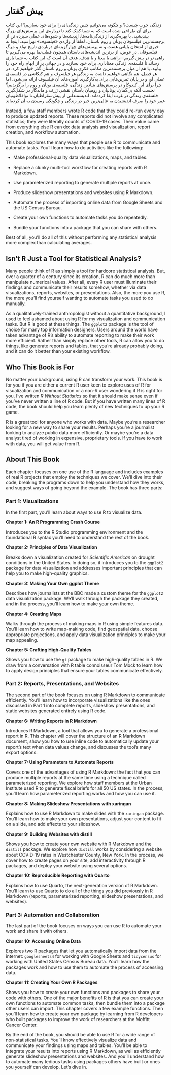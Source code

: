 # پیش گفتار {.unnumbered}

زندگی خوب چیست؟ و چگونه می‌توانیم چنین زندگی‌ای را برای خود بسازیم؟ این کتاب برای آن طراحی شده است که به شما کمک کند تا درباره‌ی این پرسش‌های بزرگ بیندیشید، با بهره‌گیری از زندگی‌نامه‌ها، اندیشه‌ها و شیوه‌های عملی سیزده تن از برجسته‌ترین فیلسوفان یونان و روم باستان. لطفاً از واژه‌ی «فیلسوف» نهراسید. اینجا نه خبری از امتحان پایانی هست و نه پرسش‌های چهارگزینه‌ای درباره‌ی تاریخ تولد و مرگ فیلسوفان. در عوض، از برترین اندیشه‌های باستان همچون قطب‌نما بهره می‌گیریم تا راهی نو در پیش گیریم—راهی با معنا و با هدف. هدف آن است که این کتاب به شما یاری رساند تا فلسفه‌ی زندگی معنا‌داری برای خود بسازید و در جهانی پر از ابهام راه خود را بیابید. با هم از میان برجسته‌ترین مکاتب فکری یونان و روم باستان گذر خواهیم کرد. در هر فصل، هم نگاهی خواهیم داشت به زندگی هر فیلسوف و هم کنکاشی در فلسفه‌ی عملی او، و در پایان تمرین‌هایی برای به‌کارگیری آموزه‌های آن فیلسوف ارائه می‌شود. اما چرا برای این کندوکاو در پرسش‌های بنیادین زندگی، فلسفه‌ی یونان و روم را برگزیدیم؟ نخست آنکه بی‌گمان، یونانیان و رومیان باستان نقشی ژرف و ماندگار در شکل‌گیری فلسفه‌ی زندگی در غرب ایفا کرده‌اند. اندیشمندانی از پیش‌سقراطیان تا نوافلاطونیان عمر خود را صرف اندیشیدن به عالی‌ترین خیر در زندگی و چگونگی رسیدن به آن کرده‌اند

Instead, a few staff members wrote R code that they could re-run every day to produce updated reports. These reports did not involve any complicated statistics; they were literally counts of COVID-19 cases. Their value came from everything else R can do: data analysis and visualization, report creation, and workflow automation.

This book explores the many ways that people use R to communicate and automate tasks. You’ll learn how to do activities like the following:

-   Make professional-quality data visualizations, maps, and tables.

-   Replace a clunky multi-tool workflow for creating reports with R Markdown.

-   Use parameterized reporting to generate multiple reports at once.

-   Produce slideshow presentations and websites using R Markdown.

-   Automate the process of importing online data from Google Sheets and the US Census Bureau.

-   Create your own functions to automate tasks you do repeatedly.

-   Bundle your functions into a package that you can share with others.

Best of all, you’ll do all of this without performing any statistical analysis more complex than calculating averages.

## Isn’t R Just a Tool for Statistical Analysis? {.unnumbered}

Many people think of R as simply a tool for hardcore statistical analysis. But, over a quarter of a century since its creation, R can do much more than manipulate numerical values. After all, every R user must illuminate their findings and communicate their results somehow, whether via data visualizations, reports, websites, or presentations. Also, the more you use R, the more you’ll find yourself wanting to automate tasks you used to do manually.

As a qualitatively-trained anthropologist without a quantitative background, I used to feel ashamed about using R for my visualization and communication tasks. But R is good at these things. The `ggplot2` package is the tool of choice for many top information designers. Users around the world have taken advantage of R’s ability to automate reporting to make their work more efficient. Rather than simply replace other tools, R can allow you to do things, like generate reports and tables, that you’re already probably doing, and it can do it better than your existing workflow.

## Who This Book is For {.unnumbered}

No matter your background, using R can transform your work. This book is for you if you are either a current R user keen to explore uses of R for visualization and communication or a non-R user wondering if R is right for you. I’ve written *R Without Statistics* so that it should make sense even if you’ve never written a line of R code. But if you have written many lines of R code, the book should help you learn plenty of new techniques to up your R game.

R is a great tool for anyone who works with data. Maybe you’re a researcher looking for a new way to share your results. Perhaps you’re a journalist looking to analyze public data more efficiently. Or maybe you’re a data analyst tired of working in expensive, proprietary tools. If you have to work with data, you will get value from R.

## About This Book {.unnumbered}

Each chapter focuses on one use of the R language and includes examples of real R projects that employ the techniques we cover. We’ll dive into their code, breaking the programs down to help you understand how they works, and suggest ways of going beyond the example. The book has three parts:

### Part 1: Visualizations {.unnumbered}

In the first part, you’ll learn about ways to use R to visualize data.

**Chapter 1: An R Programming Crash Course**

Introduces you to the R Studio programming environment and the foundational R syntax you’ll need to understand the rest of the book.

**Chapter 2: Principles of Data Visualization**

Breaks down a visualization created for *Scientific American* on drought conditions in the United States. In doing so, it introduces you to the `ggplot2` package for data visualization and addresses important principles that can help you to make high-quality graphics.

**Chapter 3: Making Your Own ggplot Theme**

Describes how journalists at the BBC made a custom theme for the `ggplot2` data visualization package. We’ll walk through the package they created, and in the process, you’ll learn how to make your own theme.

**Chapter 4: Creating Maps**

Walks through the process of making maps in R using simple features data. You’ll learn how to write map-making code, find geospatial data, choose appropriate projections, and apply data visualization principles to make your map appealing.

**Chapter 5: Crafting High-Quality Tables**

Shows you how to use the `gt` package to make high-quality tables in R. We draw from a conversation with R table connoisseur Tom Mock to learn how to apply design principles that ensure your tables communicate effectively.

### Part 2: Reports, Presentations, and Websites {.unnumbered}

The second part of the book focuses on using R Markdown to communicate efficiently. You’ll learn how to incorporate visualizations like the ones discussed in Part 1 into complete reports, slideshow presentations, and static websites generated entirely using R code.

**Chapter 6: Writing Reports in R Markdown**

Introduces R Markdown, a tool that allows you to generate a professional report in R. This chapter will cover the structure of an R Markdown document, show you how to use inline code to automatically update your report’s text when data values change, and discusses the tool’s many export options.

**Chapter 7: Using Parameters to Automate Reports**

Covers one of the advantages of using R Markdown: the fact that you can produce multiple reports at the same time using a technique called parameterized reporting. We explore how staff members at the Urban Institute used R to generate fiscal briefs for all 50 US states. In the process, you’ll learn how parameterized reporting works and how you can use it.

**Chapter 8: Making Slideshow Presentations with xaringan**

Explains how to use R Markdown to make slides with the `xaringan` package. You’ll learn how to make your own presentations, adjust your content to fit on a slide, and add effects to your slideshow.

**Chapter 9: Building Websites with distill**

Shows you how to create your own website with R Markdown and the `distill` package. We explore how `distill` works by considering a website about COVID-19 rates in Westchester County, New York. In the process, we cover how to create pages on your site, add interactivity through R packages, and deploy your website using several options.

**Chapter 10: Reproducible Reporting with Quarto**

Explains how to use Quarto, the next-generation version of R Markdown. You'll learn to use Quarto to do all of the things you did previously in R Markdown (reports, parameterized reporting, slideshow presentations, and websites).

### Part 3: Automation and Collaboration {.unnumbered}

The last part of the book focuses on ways you can use R to automate your work and share it with others.

**Chapter 10: Accessing Online Data**

Explores two R packages that let you automatically import data from the internet: `googlesheets4` for working with Google Sheets and `tidycensus` for working with United States Census Bureau data. You’ll learn how the packages work and how to use them to automate the process of accessing data.

**Chapter 11: Creating Your Own R Packages**

Shows you how to create your own functions and packages to share your code with others. One of the major benefits of R is that you can create your own functions to automate common tasks, then bundle them into a package other users can import. This chapter covers a few example functions. Then you’ll learn how to create your own package by learning from R developers who built packages to improve the work of researchers at the Moffitt Cancer Center.

By the end of the book, you should be able to use R for a wide range of non-statistical tasks. You’ll know effectively visualize data and communicate your findings using maps and tables. You’ll be able to integrate your results into reports using R Markdown, as well as efficiently generate slideshow presentations and websites. And you’ll understand how to automate many tedious tasks using packages others have built or ones you yourself can develop. Let’s dive in.

